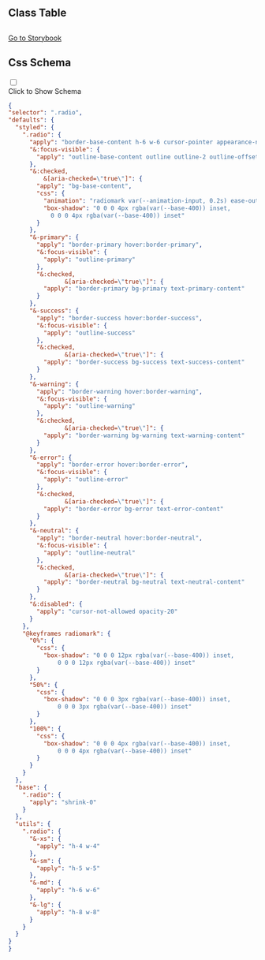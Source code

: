 

## Class Table

<CssTable name="radio" />



## 

[Go to Storybook](https://story.ui.icebreaker.top/?path=/docs/data-entry-radio--docs)

## Css Schema
<div className="collapse">
<input type="checkbox" /> 
<div class="collapse-title px-0">
<span class="btn">Click to Show Schema</span>
</div>
<div class="collapse-content"> 

```json
{
"selector": ".radio",
"defaults": {
  "styled": {
    ".radio": {
      "apply": "border-base-content h-6 w-6 cursor-pointer appearance-none rounded-full border border-opacity-20",
      "&:focus-visible": {
        "apply": "outline-base-content outline outline-2 outline-offset-2"
      },
      "&:checked,
          &[aria-checked=\"true\"]": {
        "apply": "bg-base-content",
        "css": {
          "animation": "radiomark var(--animation-input, 0.2s) ease-out",
          "box-shadow": "0 0 0 4px rgba(var(--base-400)) inset,
            0 0 0 4px rgba(var(--base-400)) inset"
        }
      },
      "&-primary": {
        "apply": "border-primary hover:border-primary",
        "&:focus-visible": {
          "apply": "outline-primary"
        },
        "&:checked,
                &[aria-checked=\"true\"]": {
          "apply": "border-primary bg-primary text-primary-content"
        }
      },
      "&-success": {
        "apply": "border-success hover:border-success",
        "&:focus-visible": {
          "apply": "outline-success"
        },
        "&:checked,
                &[aria-checked=\"true\"]": {
          "apply": "border-success bg-success text-success-content"
        }
      },
      "&-warning": {
        "apply": "border-warning hover:border-warning",
        "&:focus-visible": {
          "apply": "outline-warning"
        },
        "&:checked,
                &[aria-checked=\"true\"]": {
          "apply": "border-warning bg-warning text-warning-content"
        }
      },
      "&-error": {
        "apply": "border-error hover:border-error",
        "&:focus-visible": {
          "apply": "outline-error"
        },
        "&:checked,
                &[aria-checked=\"true\"]": {
          "apply": "border-error bg-error text-error-content"
        }
      },
      "&-neutral": {
        "apply": "border-neutral hover:border-neutral",
        "&:focus-visible": {
          "apply": "outline-neutral"
        },
        "&:checked,
                &[aria-checked=\"true\"]": {
          "apply": "border-neutral bg-neutral text-neutral-content"
        }
      },
      "&:disabled": {
        "apply": "cursor-not-allowed opacity-20"
      }
    },
    "@keyframes radiomark": {
      "0%": {
        "css": {
          "box-shadow": "0 0 0 12px rgba(var(--base-400)) inset,
              0 0 0 12px rgba(var(--base-400)) inset"
        }
      },
      "50%": {
        "css": {
          "box-shadow": "0 0 0 3px rgba(var(--base-400)) inset,
              0 0 0 3px rgba(var(--base-400)) inset"
        }
      },
      "100%": {
        "css": {
          "box-shadow": "0 0 0 4px rgba(var(--base-400)) inset,
              0 0 0 4px rgba(var(--base-400)) inset"
        }
      }
    }
  },
  "base": {
    ".radio": {
      "apply": "shrink-0"
    }
  },
  "utils": {
    ".radio": {
      "&-xs": {
        "apply": "h-4 w-4"
      },
      "&-sm": {
        "apply": "h-5 w-5"
      },
      "&-md": {
        "apply": "h-6 w-6"
      },
      "&-lg": {
        "apply": "h-8 w-8"
      }
    }
  }
}
}
```

</div>
</div>